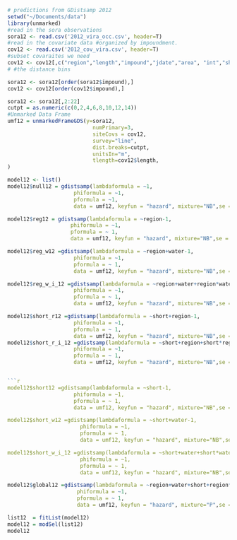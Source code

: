 ```r
# predictions from GDistsamp 2012
setwd("~/Documents/data")
library(unmarked)
#read in the sora observations
sora12 <- read.csv('2012_vira_occ.csv', header=T)
#read in the covariate data #organized by impoundment.
cov12 <- read.csv('2012_cov_vira.csv', header=T)
#subset covaraites we need
cov12 <- cov12[,c("region","length","impound","jdate","area", "int","short","water")]
# #the distance bins

sora12 <- sora12[order(sora12$impound),]
cov12 <- cov12[order(cov12$impound),]

sora12 <- sora12[,2:22]
cutpt = as.numeric(c(0,2,4,6,8,10,12,14)) 
#Unmarked Data Frame
umf12 = unmarkedFrameGDS(y=sora12, 
                           numPrimary=3,
                           siteCovs = cov12,
                           survey="line", 
                           dist.breaks=cutpt,  
                           unitsIn="m", 
                           tlength=cov12$length,
)
```

```r

model12 <- list()
model12$null12 = gdistsamp(lambdaformula = ~1, 
                     phiformula = ~1, 
                     pformula = ~1,
                     data = umf12, keyfun = "hazard", mixture="NB",se = T, output="abund")

model12$reg12 = gdistsamp(lambdaformula = ~region-1, 
                    phiformula = ~1, 
                    pformula = ~ 1,
                    data = umf12, keyfun = "hazard", mixture="NB",se = T, output="abund")
```
```r


model12$reg_w12 =gdistsamp(lambdaformula = ~region+water-1, 
                     phiformula = ~1, 
                     pformula = ~ 1,
                     data = umf12, keyfun = "hazard", mixture="NB",se = T, output="abund")

model12$reg_w_i_12 =gdistsamp(lambdaformula = ~region+water+region*water-1, 
                     phiformula = ~1, 
                     pformula = ~ 1,
                     data = umf12, keyfun = "hazard", mixture="NB",se = T, output="abund")
```
```r
model12$short_r12 =gdistsamp(lambdaformula = ~short+region-1, 
                     phiformula = ~1, 
                     pformula = ~ 1,
                     data = umf12, keyfun = "hazard", mixture="NB",se = T, output="abund")
model12$short_r_i_12 =gdistsamp(lambdaformula = ~short+region+short*region-1, 
                     phiformula = ~1, 
                     pformula = ~ 1,
                     data = umf12, keyfun = "hazard", mixture="NB",se = T, output="abund")


```r
model12$short12 =gdistsamp(lambdaformula = ~short-1, 
                     phiformula = ~1, 
                     pformula = ~ 1,
                     data = umf12, keyfun = "hazard", mixture="NB",se = T, output="abund")

model12$short_w12 =gdistsamp(lambdaformula = ~short+water-1, 
                       phiformula = ~1, 
                       pformula = ~ 1,
                       data = umf12, keyfun = "hazard", mixture="NB",se = T, output="abund")

model12$short_w_i_12 =gdistsamp(lambdaformula = ~short+water+short*water-1, 
                       phiformula = ~1, 
                       pformula = ~ 1,
                       data = umf12, keyfun = "hazard", mixture="NB",se = T, output="abund")
```
```r
model12$global12 =gdistsamp(lambdaformula = ~region+water+short+region*water+region*short-1, 
                      phiformula = ~1, 
                      pformula = ~ 1,
                      data = umf12, keyfun = "hazard", mixture="P",se = T, output="abund")

```
```r

list12  = fitList(model12)
model12 = modSel(list12)
model12
```